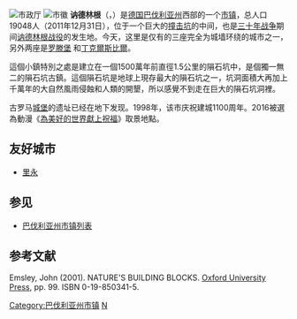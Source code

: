 {{noteTA
|G1=德国地名
|1=zh-cn:讷德林根; zh-tw:諾德林根;
}}
{{Infobox settlement
| name                    = 讷德林根
| native_name             = Nördlingen
| settlement_type         = 市镇
| image_skyline           = 
| imagesize               = 
| image_alt               = 
| image_caption           = 
| image_flag              = 
| flag_size               = 
| flag_alt                = 
| image_shield            = 
| shield_size             = 
| shield_alt              = 
| nickname                = 
| motto                   = 
| pushpin_map             = Germany
| pushpin_label_position  = 
| pushpin_map_alt         = 
| pushpin_map_caption     = 在德国的位置
| latd  = 48.8519 |latm  =  |lats  = |latNS  = N 
| longd =10.490065   |longm = |longs = |longEW = E 
| coordinates_type        = region:ES_type:city
| coordinates_display     = inline,title
| coordinates_footnotes   = 
| subdivision_type        = 国家
| subdivision_name        = 德国
| subdivision_type1       = [[德国行政区划|州]]
| subdivision_name1       = [[巴伐利亚州|巴伐利亚州]]
| subdivision_type2       = [[县_(德国)|县]]
| subdivision_name2       = 
| established_title       = 
| established_date        = 
| leader_party            = 
| leader_title            = 市长
| leader_name             = 
| area_footnotes          = 
| area_total_km2          = 68.10
| elevation_footnotes     = 
| elevation_m             = 
| population_footnotes    = 
| population_total        = 19048
| population_as_of        = 2011
| population_density_km2  = auto
| population_demonym      = 
| population_note         = 
| timezone1               = [[欧洲中部时间|CET]]
| utc_offset1             = +1
| timezone1_DST           = [[欧洲中部夏令时间|CEST]]
| utc_offset1_DST         = +2
| postal_code_type        = 邮编
| postal_code             = 86720
| area_code_type          = 
| area_code               = 
| website                 = 
| footnotes               = 
}}

[[File:Noerdlingen_town_hall_from_Daniel.jpg|市政厅]]
[[File:Stadtwappen_Noerdlingen.svg|市徽]]
'''讷德林根'''（{{lang-de|Nördlingen}}，{{IPA-de|ˈnœʁt.lɪŋən|-|De-Nördlingen.ogg}}）是[[德国|德国]][[巴伐利亚州|巴伐利亚州]]西部的一个[[市镇_(德国)|市镇]]，总人口19048人（2011年12月31日），位于一个巨大的[[撞击坑|撞击坑]]的中间，也是[[三十年战争|三十年战争]]期间[[讷德林根战役|讷德林根战役]]的发生地。今天，这里是仅有的三座完全为城墙环绕的城市之一，另外两座是[[罗滕堡_(陶伯河)|罗滕堡]] 和[[丁克爾斯比爾|丁克爾斯比爾]]。

這個小鎮特別之處是建立在一個1500萬年前直徑1.5公里的隕石坑中，是個獨一無二的隕石坑古鎮。這個隕石坑是地球上現存最大的隕石坑之一，坑洞面積大再加上千萬年的大自然風雨侵蝕和人類的開墾，所以感覺不到走在巨大的隕石坑洞裡。

古罗马[[城堡|城堡]]的遗址已经在地下发现。1998年，该市庆祝建城1100周年。2016被選為動漫《[[為美好的世界獻上祝福！|為美好的世界獻上祝福]]》取景地點。

==友好城市==
* {{FRA}} [[里永|里永]]
== 参见 ==
*[[巴伐利亚州市镇列表|巴伐利亚州市镇列表]]

== 参考文献 ==
{{reflist}}
Emsley, John (2001). NATURE'S BUILDING BLOCKS. [[Oxford_University_Press|Oxford University Press]], pp. 99. ISBN 0-19-850341-5.

{{Authority control}}
[[Category:巴伐利亚州市镇|Category:巴伐利亚州市镇]]
[[Category:巴伐利亚州市镇|N]]
